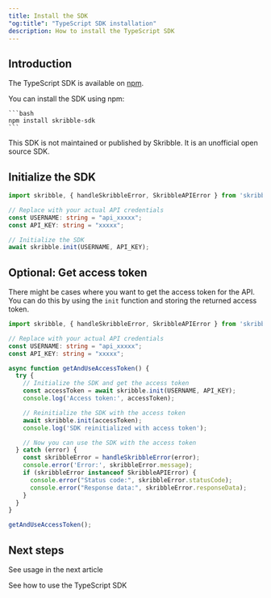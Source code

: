 ```yaml
---
title: Install the SDK
"og:title": "TypeScript SDK installation"
description: How to install the TypeScript SDK
---
```


## Introduction

The TypeScript SDK is available on [npm](https://www.npmjs.com/package/skribble-sdk).

You can install the SDK using npm:

    ```bash
    npm install skribble-sdk
    ```

<Warning>This SDK is not maintained or published by Skribble. It is an unofficial open source SDK.</Warning>

## Initialize the SDK

```typescript
import skribble, { handleSkribbleError, SkribbleAPIError } from 'skribble-sdk';

// Replace with your actual API credentials
const USERNAME: string = "api_xxxxx";
const API_KEY: string = "xxxxx";

// Initialize the SDK
await skribble.init(USERNAME, API_KEY);
```

## Optional: Get access token
There might be cases where you want to get the access token for the API. You can do this by using the `init` function and storing the returned access token.

```typescript
import skribble, { handleSkribbleError, SkribbleAPIError } from 'skribble-sdk';

// Replace with your actual API credentials
const USERNAME: string = "api_xxxxx";
const API_KEY: string = "xxxxx";

async function getAndUseAccessToken() {
  try {
    // Initialize the SDK and get the access token
    const accessToken = await skribble.init(USERNAME, API_KEY);
    console.log('Access token:', accessToken);

    // Reinitialize the SDK with the access token
    await skribble.init(accessToken);
    console.log('SDK reinitialized with access token');

    // Now you can use the SDK with the access token
  } catch (error) {
    const skribbleError = handleSkribbleError(error);
    console.error('Error:', skribbleError.message);
    if (skribbleError instanceof SkribbleAPIError) {
      console.error("Status code:", skribbleError.statusCode);
      console.error("Response data:", skribbleError.responseData);
    }
  }
}

getAndUseAccessToken();
```

## Next steps

See usage in the next article

<Card title="Examples" icon="js" href="examples">
    See how to use the TypeScript SDK
</Card>